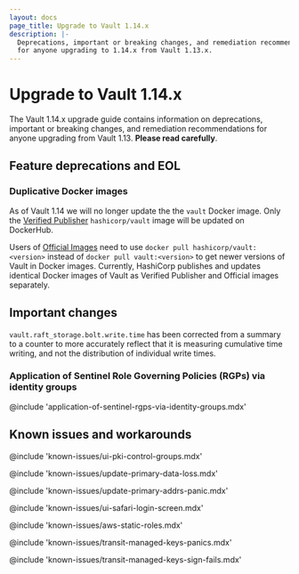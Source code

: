 ```yaml
---
layout: docs
page_title: Upgrade to Vault 1.14.x
description: |-
  Deprecations, important or breaking changes, and remediation recommendations
  for anyone upgrading to 1.14.x from Vault 1.13.x.
---
```


# Upgrade to Vault 1.14.x

The Vault 1.14.x upgrade guide contains information on deprecations, important
or breaking changes, and remediation recommendations for anyone upgrading from
Vault 1.13. **Please read carefully**.

## Feature deprecations and EOL

### Duplicative Docker images

As of Vault 1.14 we will no longer update the the `vault` Docker image.
Only the [Verified Publisher](https://hub.docker.com/r/hashicorp/vault)
`hashicorp/vault` image will be updated on DockerHub.

Users of [Official Images](https://hub.docker.com/_/vault) need to use
`docker pull hashicorp/vault:<version>` instead of `docker pull vault:<version>`
to get newer versions of Vault in Docker images. Currently, HashiCorp publishes
and updates identical Docker images of Vault as Verified Publisher and
Official images separately.

## Important changes

`vault.raft_storage.bolt.write.time` has been corrected from a summary to a counter to more accurately reflect that it
is measuring cumulative time writing, and not the distribution of individual write times.

### Application of Sentinel Role Governing Policies (RGPs) via identity groups

@include 'application-of-sentinel-rgps-via-identity-groups.mdx'

## Known issues and workarounds

@include 'known-issues/ui-pki-control-groups.mdx'

@include 'known-issues/update-primary-data-loss.mdx'

@include 'known-issues/update-primary-addrs-panic.mdx'

@include 'known-issues/ui-safari-login-screen.mdx'

@include 'known-issues/aws-static-roles.mdx'

@include 'known-issues/transit-managed-keys-panics.mdx'

@include 'known-issues/transit-managed-keys-sign-fails.mdx'

